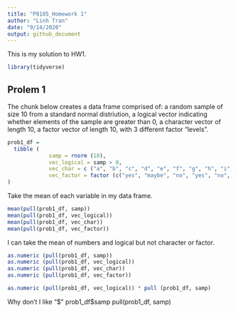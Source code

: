 ```yaml
---
title: "P8105_Homework 1"
author: "Linh Tran"
date: "9/14/2020"
output: github_document
---
```


This is my solution to HW1. 

```r
library(tidyverse)
```

## Prolem 1

The chunk below creates a data frame comprised of: a random sample of size 10 from a standard normal distriution, a logical vector indicating whether elements of the sample are greater than 0, a character vector of length 10, a factor vector of length 10, with 3 different factor "levels".

```r
prob1_df = 
  tibble (
             samp = rnorm (10),
             vec_logical = samp > 0,
             vec_char = c ("a", "b", "c", "d", "e", "f", "g", "h", "i", "j"),
             vec_factor = factor (c("yes", "maybe", "no", "yes", "no", "maybe", "yes", "no", "maybe", "yes"))
)
```

Take the mean of each variable in my data frame.

```r
mean(pull(prob1_df, samp))
mean(pull(prob1_df, vec_logical))
mean(pull(prob1_df, vec_char))
mean(pull(prob1_df, vec_factor))
```

I can take the mean of numbers and logical but not character or factor.

```r
as.numeric (pull(prob1_df, samp))
as.numeric (pull(prob1_df, vec_logical))
as.numeric (pull(prob1_df, vec_char))
as.numeric (pull(prob1_df, vec_factor))
```

```r
as.numeric (pull(prob1_df, vec_logical)) * pull (prob1_df, samp)
```

Why don't I like "$"
prob1_df$samp
pull(prob1_df, samp)



